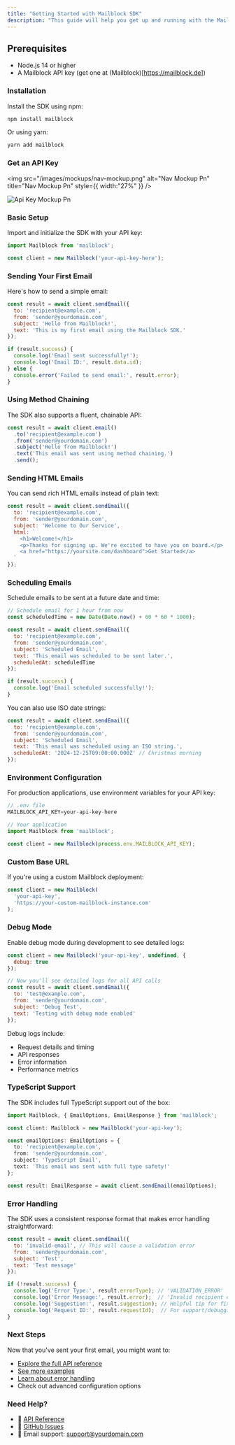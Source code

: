 ```yaml
---
title: "Getting Started with Mailblock SDK"
description: "This guide will help you get up and running with the Mailblock SDK in just a few minutes."
---
```


## Prerequisites

- Node.js 14 or higher
- A Mailblock API key (get one at (Mailblock)[https://mailblock.de])

### Installation

Install the SDK using npm:

```bash
npm install mailblock
```

Or using yarn:

```bash
yarn add mailblock
```

### Get an API Key

<img
  src="/images/mockups/nav-mockup.png"
  alt="Nav Mockup Pn"
  title="Nav Mockup Pn"
  style={{ width:"27%" }}
/>

![Api Key Mockup Pn](/images/mockups/api.key-mockup.png)

### Basic Setup

Import and initialize the SDK with your API key:

```javascript
import Mailblock from 'mailblock';

const client = new Mailblock('your-api-key-here');
```

### Sending Your First Email

Here's how to send a simple email:

```javascript
const result = await client.sendEmail({
  to: 'recipient@example.com',
  from: 'sender@yourdomain.com',
  subject: 'Hello from Mailblock!',
  text: 'This is my first email using the Mailblock SDK.'
});

if (result.success) {
  console.log('Email sent successfully!');
  console.log('Email ID:', result.data.id);
} else {
  console.error('Failed to send email:', result.error);
}
```

### Using Method Chaining

The SDK also supports a fluent, chainable API:

```javascript
const result = await client.email()
  .to('recipient@example.com')
  .from('sender@yourdomain.com')
  .subject('Hello from Mailblock!')
  .text('This email was sent using method chaining.')
  .send();
```

### Sending HTML Emails

You can send rich HTML emails instead of plain text:

```javascript
const result = await client.sendEmail({
  to: 'recipient@example.com',
  from: 'sender@yourdomain.com',
  subject: 'Welcome to Our Service',
  html: `
    <h1>Welcome!</h1>
    <p>Thanks for signing up. We're excited to have you on board.</p>
    <a href="https://yoursite.com/dashboard">Get Started</a>
  `
});
```

### Scheduling Emails

Schedule emails to be sent at a future date and time:

```javascript
// Schedule email for 1 hour from now
const scheduledTime = new Date(Date.now() + 60 * 60 * 1000);

const result = await client.sendEmail({
  to: 'recipient@example.com',
  from: 'sender@yourdomain.com',
  subject: 'Scheduled Email',
  text: 'This email was scheduled to be sent later.',
  scheduledAt: scheduledTime
});

if (result.success) {
  console.log('Email scheduled successfully!');
}
```

You can also use ISO date strings:

```javascript
const result = await client.sendEmail({
  to: 'recipient@example.com',
  from: 'sender@yourdomain.com',
  subject: 'Scheduled Email',
  text: 'This email was scheduled using an ISO string.',
  scheduledAt: '2024-12-25T09:00:00.000Z' // Christmas morning
});
```

### Environment Configuration

For production applications, use environment variables for your API key:

```javascript
// .env file
MAILBLOCK_API_KEY=your-api-key-here
```

```javascript
// Your application
import Mailblock from 'mailblock';

const client = new Mailblock(process.env.MAILBLOCK_API_KEY);
```

### Custom Base URL

If you're using a custom Mailblock deployment:

```javascript
const client = new Mailblock(
  'your-api-key',
  'https://your-custom-mailblock-instance.com'
);
```

### Debug Mode

Enable debug mode during development to see detailed logs:

```javascript
const client = new Mailblock('your-api-key', undefined, { 
  debug: true 
});

// Now you'll see detailed logs for all API calls
const result = await client.sendEmail({
  to: 'test@example.com',
  from: 'sender@yourdomain.com',
  subject: 'Debug Test',
  text: 'Testing with debug mode enabled'
});
```

Debug logs include:

- Request details and timing
- API responses
- Error information
- Performance metrics

### TypeScript Support

The SDK includes full TypeScript support out of the box:

```typescript
import Mailblock, { EmailOptions, EmailResponse } from 'mailblock';

const client: Mailblock = new Mailblock('your-api-key');

const emailOptions: EmailOptions = {
  to: 'recipient@example.com',
  from: 'sender@yourdomain.com',
  subject: 'TypeScript Email',
  text: 'This email was sent with full type safety!'
};

const result: EmailResponse = await client.sendEmail(emailOptions);
```

### Error Handling

The SDK uses a consistent response format that makes error handling straightforward:

```javascript
const result = await client.sendEmail({
  to: 'invalid-email', // This will cause a validation error
  from: 'sender@yourdomain.com',
  subject: 'Test',
  text: 'Test message'
});

if (!result.success) {
  console.log('Error Type:', result.errorType); // 'VALIDATION_ERROR'
  console.log('Error Message:', result.error);  // 'Invalid recipient email address: invalid-email'
  console.log('Suggestion:', result.suggestion); // Helpful tip for fixing the error
  console.log('Request ID:', result.requestId);  // For support/debugging
}
```

### Next Steps

Now that you've sent your first email, you might want to:

- [Explore the full API reference](api-reference.md)
- [See more examples](examples.md)
- [Learn about error handling](error-handling.md)
- Check out advanced configuration options

### Need Help?

- 📖 [API Reference](api-reference.md)
- 💬 [GitHub Issues](https://github.com/your-org/mailblock-sdk/issues)
- 📧 Email support: [support@yourdomain.com](mailto:support@yourdomain.com)